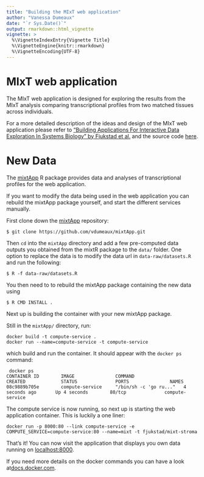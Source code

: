 ```yaml
---
title: "Building the MIxT web application"
author: "Vanessa Dumeaux"
date: "`r Sys.Date()`"
output: rmarkdown::html_vignette
vignette: >
  %\VignetteIndexEntry{Vignette Title}
  %\VignetteEngine{knitr::rmarkdown}
  %\VignetteEncoding{UTF-8}
---
```


# MIxT web application
The MIxT web application is designed for exploring the results from the MIxT
analysis comparing transcriptional profiles from two matched tissues across
individuals. 

For a more detailed description of the ideas and design of the MIxT web
application please refer to
["Building Applications For Interactive Data Exploration In Systems Biology" by Fjukstad et al.](biorxiv.org/content/early/2017/05/24/141630) 
and the source code [here](https://github.com/fjukstad/mixt). 

# New Data 
The [mixtApp](https://github.com/vdumeaux/mixtApp) R package provides data and
analyses of transcriptional profiles for the web application. 

If you want to modify the data being used in the web application you can
rebuild the mixtApp package yourself, and start the different services
manually.

First clone down the  [mixtApp](https://github.com/vdumeaux/mixtApp)
repository: 

```
$ git clone https://github.com/vdumeaux/mixtApp.git
```

Then `cd` into the `mixtApp` directory and add a few pre-computed data outputs 
you obtained from the mixtR package to the `data/` folder.
One option to replace the data is to modify the 
data url in `data-raw/datasets.R` and run the following:
```
$ R -f data-raw/datasets.R
```
You then need to to rebuild the mixtApp package containing the new data using
```
$ R CMD INSTALL .
```

Next up is building the container with your new mixtApp package.

Still in the `mixtApp/` directory, run: 
```
docker build -t compute-service .
docker run --name=compute-service -t compute-service
```

which build and run the container. 
It should appear with the `docker ps` command: 

```
 docker ps
CONTAINER ID        IMAGE               COMMAND                  CREATED             STATUS              PORTS               NAMES
08c9889b705e        compute-service     "/bin/sh -c 'go ru..."   4 seconds ago       Up 4 seconds        80/tcp              compute-service
```

The compute service is now running, so next up is starting the web application
container. This is luckily a one liner: 

```
docker run -p 8000:80 --link compute-service -e COMPUTE_SERVICE=compute-service:80 --name=mixt -t fjukstad/mixt-stroma
```

That's it!  You can now visit the application that displays you own data running on
[localhost:8000](http://localhost:8000). 

If you need more details on the docker commands you can have a look
at[docs.docker.com](https://docs.docker.com).
